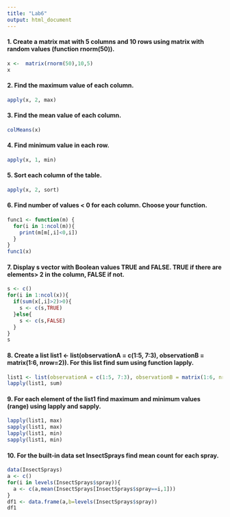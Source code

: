 ---
title: "Lab6"
output: html_document
---
#### 1. Create a matrix mat with 5 columns and 10 rows using matrix with random values (function rnorm(50)).
```{r}
x <-  matrix(rnorm(50),10,5)
x
```
#### 2. Find the maximum value of each column.
```{r}
apply(x, 2, max)
```
#### 3. Find the mean value of each column.
```{r}
colMeans(x)
```
#### 4. Find minimum value in each row.
```{r}
apply(x, 1, min)
```
#### 5. Sort each column of the table.
```{r}
apply(x, 2, sort)
```
#### 6. Find number of values < 0 for each column. Choose your function.
```{r}
func1 <- function(m) {
  for(i in 1:ncol(m)){
    print(m[m[,i]<0,i])
  }
}
func1(x)
```
#### 7. Display s vector with Boolean values TRUE and FALSE. TRUE if there are elements> 2 in the column, FALSE if not.
```{r}
s <- c()
for(i in 1:ncol(x)){
  if(sum(x[,i]>2)>0){
    s <- c(s,TRUE)
  }else{
    s <- c(s,FALSE)
  }
}
s
```
#### 8. Create a list list1 <- list(observationA = c(1:5, 7:3), observationB = matrix(1:6, nrow=2)). For this list find sum using function lapply.
```{r}
list1 <- list(observationA = c(1:5, 7:3), observationB = matrix(1:6, nrow=2))
lapply(list1, sum)
```
#### 9. For each element of the list1 find maximum and minimum values (range) using lapply and sapply.
```{r}
lapply(list1, max)
sapply(list1, max)
lapply(list1, min)
sapply(list1, min)
```
#### 10. For the built-in data set InsectSprays find mean count for each spray.
```{r}
data(InsectSprays)
a <- c()
for(i in levels(InsectSprays$spray)){
  a <- c(a,mean(InsectSprays[InsectSprays$spray==i,1]))
}
df1 <- data.frame(a,b=levels(InsectSprays$spray))
df1
```